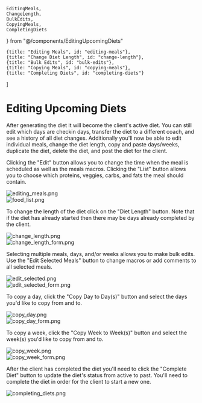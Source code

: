 
    EditingMeals,
    ChangeLength,
    BulkEdits,
    CopyingMeals,
    CompletingDiets
} from "@/components/EditingUpcomingDiets"


    {title: "Editing Meals", id: "editing-meals"},
    {title: "Change Diet Length", id: "change-length"},
    {title: "Bulk Edits", id: "bulk-edits"},
    {title: "Copying Meals", id: "copying-meals"},
    {title: "Completing Diets", id: "completing-diets"}
]

# Editing Upcoming Diets

After generating the diet it will become the client's active diet. You can still
edit which days are checkin days, transfer the diet to a different coach, and 
see a history of all diet changes. Additionally you'll now be able to edit 
individual meals, change the diet length, copy and paste days/weeks, duplicate 
the diet, delete the diet, and post the diet for the client.

<EditingMeals />

Clicking the "Edit" button allows you to change the time when the meal is
scheduled as well as the meals macros. Clicking the "List" button allows you to
choose which proteins, veggies, carbs, and fats the meal should contain.

<div className="px-3">
    <Image 
        src={editing_meals}
        alt="editing_meals.png"
        className="rounded-2xl"
    />
</div>
<div className="px-3">
    <Image 
        src={food_list}
        alt="food_list.png"
        className="rounded-2xl"
    />
</div>

<ChangeLength />

To change the length of the diet click on the "Diet Length" button. Note that
if the diet has already started then there may be days already completed by the
client.

<div className="px-3">
    <Image 
        src={change_length}
        alt="change_length.png"
        className="rounded-2xl"
    />
</div>
<div className="px-3">
    <Image 
        src={change_length_form}
        alt="change_length_form.png"
        className="rounded-2xl"
    />
</div>

<BulkEdits />

Selecting multiple meals, days, and/or weeks allows you to make bulk edits. Use
the "Edit Selected Meals" button to change macros or add comments to all
selected meals.

<div className="px-3">
    <Image 
        src={edit_selected}
        alt="edit_selected.png"
        className="rounded-2xl"
    />
</div>
<div className="px-3">
    <Image 
        src={edit_selected_form}
        alt="edit_selected_form.png"
        className="rounded-2xl"
    />
</div>

<CopyingMeals />

To copy a day, click the "Copy Day to Day(s)" button and select the days you'd
like to copy from and to.

<div className="px-3">
    <Image 
        src={copy_day}
        alt="copy_day.png"
        className="rounded-2xl"
    />
</div>
<div className="px-3">
    <Image 
        src={copy_day_form}
        alt="copy_day_form.png"
        className="rounded-2xl"
    />
</div>

To copy a week, click the "Copy Week to Week(s)" button and select the week(s) 
you'd like to copy from and to.

<div className="px-3">
    <Image 
        src={copy_week}
        alt="copy_week.png"
        className="rounded-2xl"
    />
</div>
<div className="px-3">
    <Image 
        src={copy_week_form}
        alt="copy_week_form.png"
        className="rounded-2xl"
    />
</div>

<CompletingDiets />

After the client has completed the diet you'll need to click the "Complete
Diet" button to update the diet's status from active to past. You'll need to
complete the diet in order for the client to start a new one.

<div className="px-3">
    <Image 
        src={completing_diets}
        alt="completing_diets.png"
        className="rounded-2xl"
    />
</div>